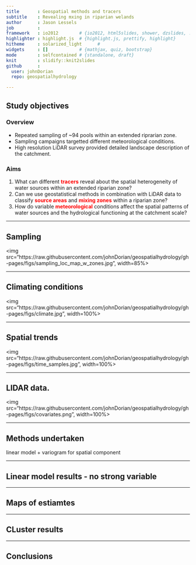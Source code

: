 ```yaml
---
title       : Geospatial methods and tracers
subtitle    : Revealing mxing in riparian welands
author      : Jason Lessels
job         : 
framework   : io2012        # {io2012, html5slides, shower, dzslides, ...}
highlighter : highlight.js  # {highlight.js, prettify, highlight}
hitheme     : solarized_light      # 
widgets     : []            # {mathjax, quiz, bootstrap}
mode        : selfcontained # {standalone, draft}
knit        : slidify::knit2slides
github      :
  user: johnDorian
  repo: geospatialhydrology

---
```

<!-- Limit image width and height -->
<style type='text/css'>

strong {
  font-weight: bold;
  color: red;
}
em {
  font-style: italic
}
</style>

<!-- Center image on slide -->
<script src="http://ajax.aspnetcdn.com/ajax/jQuery/jquery-1.7.min.js"></script>
<script type='text/javascript'>
$(function() {
    $("p:has(img)").addClass('centered');
});
</script>


## Study objectives

### Overview
* Repeated sampling of ~94 pools within an extended riprarian zone. 
* Sampling campaigns targetted different meteorological conditions.
* High resolution LiDAR survey provided detailed landscape description of the catchment.


### Aims
1.  What can different **tracers** reveal about the spatial heterogeneity of water sources within an extended riparian zone?
2. Can we use geostatistical methods in combination with LiDAR data to classify **source areas** and **mixing zones** within a riparian zone?
3.	How do variable **meteorological** conditions affect the spatial patterns of water sources and the hydrological functioning at the catchment scale? 




---

## Sampling

<img src="https://raw.githubusercontent.com/johnDorian/geospatialhydrology/gh-pages/figs/sampling_loc_map_w_zones.jpg", width=85%>


---

## Climating conditions




<img src="https://raw.githubusercontent.com/johnDorian/geospatialhydrology/gh-pages/figs/climate.jpg", width=100%>




---

## Spatial trends
<img src="https://raw.githubusercontent.com/johnDorian/geospatialhydrology/gh-pages/figs/time_samples.jpg", width=100%>



---

## LIDAR data. 

<img src="https://raw.githubusercontent.com/johnDorian/geospatialhydrology/gh-pages/figs/covariates.png", width=100%>


---

## Methods undertaken
linear model + variogram for spatial component

---

## Linear model results - no strong variable

---

## Maps of estiamtes

---

## CLuster results

---

## Conclusions




